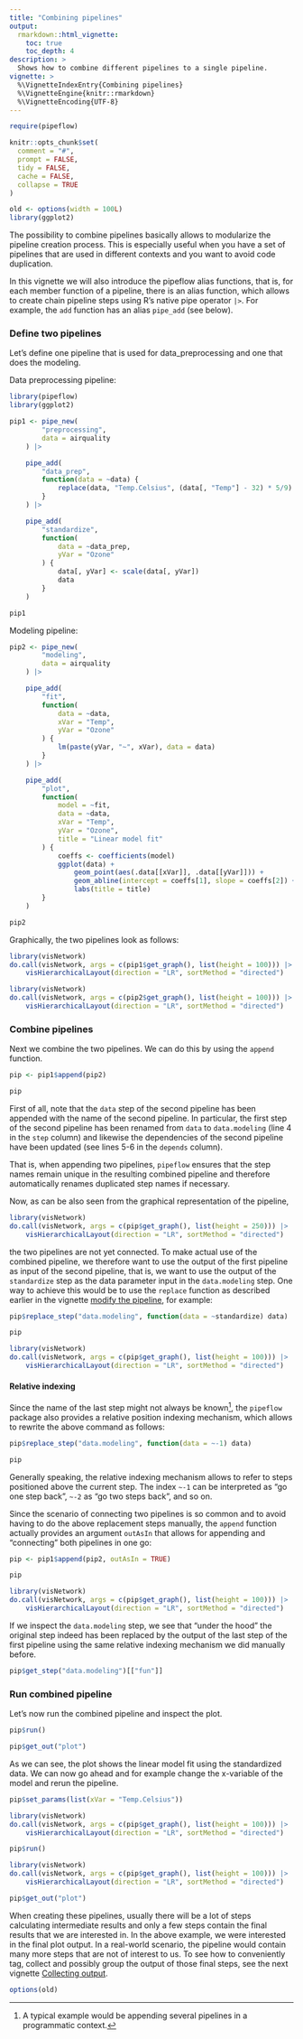 ---
title: "Combining pipelines"
output:
  rmarkdown::html_vignette:
    toc: true
    toc_depth: 4
description: >
  Shows how to combine different pipelines to a single pipeline.
vignette: >
  %\VignetteIndexEntry{Combining pipelines}
  %\VignetteEngine{knitr::rmarkdown}
  %\VignetteEncoding{UTF-8}
---

```{r knitr-setup, include = FALSE}
require(pipeflow)

knitr::opts_chunk$set(
  comment = "#",
  prompt = FALSE,
  tidy = FALSE,
  cache = FALSE,
  collapse = TRUE
)

old <- options(width = 100L)
library(ggplot2)
```

The possibility to combine pipelines basically allows to modularize the pipeline
creation process. This is especially useful when you have a set of pipelines that are
used in different contexts and you want to avoid code duplication.

In this vignette we will also introduce the pipeflow alias functions, that is,
for each member function of a pipeline, there is an alias function, which allows to
create chain pipeline steps using R's native pipe operator `|>`.
For example, the `add` function has an alias `pipe_add` (see below).


### Define two pipelines

Let's define one pipeline that is used for data_preprocessing and one that does the
modeling.

Data preprocessing pipeline:
```{r define-prepocessing-pipeline}
library(pipeflow)
library(ggplot2)

pip1 <- pipe_new(
        "preprocessing",
        data = airquality
    ) |>

    pipe_add(
        "data_prep",
        function(data = ~data) {
            replace(data, "Temp.Celsius", (data[, "Temp"] - 32) * 5/9)
        }
    ) |>

    pipe_add(
        "standardize",
        function(
            data = ~data_prep,
            yVar = "Ozone"
        ) {
            data[, yVar] <- scale(data[, yVar])
            data
        }
    )
```

```{r}
pip1
```

Modeling pipeline:
```{r define-modeling-pipeline}
pip2 <- pipe_new(
        "modeling",
        data = airquality
    ) |>

    pipe_add(
        "fit",
        function(
            data = ~data,
            xVar = "Temp",
            yVar = "Ozone"
        ) {
            lm(paste(yVar, "~", xVar), data = data)
        }
    ) |>

    pipe_add(
        "plot",
        function(
            model = ~fit,
            data = ~data,
            xVar = "Temp",
            yVar = "Ozone",
            title = "Linear model fit"
        ) {
            coeffs <- coefficients(model)
            ggplot(data) +
                geom_point(aes(.data[[xVar]], .data[[yVar]])) +
                geom_abline(intercept = coeffs[1], slope = coeffs[2]) +
                labs(title = title)
        }
    )
```


```{r}
pip2
```

Graphically, the two pipelines look as follows:

```{r, echo = FALSE}
library(visNetwork)
do.call(visNetwork, args = c(pip1$get_graph(), list(height = 100))) |>
    visHierarchicalLayout(direction = "LR", sortMethod = "directed")
```

```{r, echo = FALSE}
library(visNetwork)
do.call(visNetwork, args = c(pip2$get_graph(), list(height = 100))) |>
    visHierarchicalLayout(direction = "LR", sortMethod = "directed")
```

### Combine pipelines

Next we combine the two pipelines. We can do this by using the `append` function.

```{r}
pip <- pip1$append(pip2)

pip
```

First of all, note that the `data` step of the second pipeline
has been appended with the name of the second pipeline. In particular, the first
step of the second pipeline has been renamed from `data` to `data.modeling`
(line 4 in the `step` column) and likewise the dependencies of the second pipeline
have been updated (see lines 5-6 in the `depends` column).

That is, when appending two pipelines, `pipeflow` ensures that the
step names remain unique in the resulting combined pipeline and therefore
automatically renames duplicated step names if necessary.

Now, as can be also seen from the graphical representation of the pipeline,

```{r, echo = FALSE}
library(visNetwork)
do.call(visNetwork, args = c(pip$get_graph(), list(height = 250))) |>
    visHierarchicalLayout(direction = "LR", sortMethod = "directed")
```

the two pipelines are not yet connected. To make actual use of the combined
pipeline, we therefore want to use the output of the first pipeline as input of
the second pipeline, that is, we want to use the output of the
`standardize` step as the data parameter input in the `data.modeling` step.
One way to achieve this would be to use the `replace` function as described earlier
in the vignette [modify the pipeline](v02-modify-pipeline.html), for example:

```{r}
pip$replace_step("data.modeling", function(data = ~standardize) data)

pip
```

```{r, echo = FALSE}
library(visNetwork)
do.call(visNetwork, args = c(pip$get_graph(), list(height = 100))) |>
    visHierarchicalLayout(direction = "LR", sortMethod = "directed")
```

#### Relative indexing

Since the name of the last step might not always be known^[A typical example would
be appending several pipelines in a programmatic context.], the `pipeflow` package
also provides a relative position indexing mechanism, which allows to rewrite the
above command as follows:

```{r}
pip$replace_step("data.modeling", function(data = ~-1) data)

pip
```

Generally speaking, the relative indexing mechanism allows to refer to steps positioned
above the current step. The index `~-1` can be interpreted as "go one step back", `~-2`
as "go two steps back", and so on.

Since the scenario of connecting two pipelines is so common and to avoid having to do
the above replacement steps manually, the `append` function actually provides an
argument `outAsIn` that allows for appending and "connecting" both pipelines in one go:

```{r}
pip <- pip1$append(pip2, outAsIn = TRUE)

pip
```

```{r, echo = FALSE}
library(visNetwork)
do.call(visNetwork, args = c(pip$get_graph(), list(height = 100))) |>
    visHierarchicalLayout(direction = "LR", sortMethod = "directed")
```

If we inspect the `data.modeling` step, we see that "under the hood" the original
step indeed has been replaced by the output of the last step of the first pipeline using
the same relative indexing mechanism we did manually before.

```{r}
pip$get_step("data.modeling")[["fun"]]
```

### Run combined pipeline

Let's now run the combined pipeline and inspect the plot.

```{r}
pip$run()
```

```{r, fig.alt = "model-plot"}
pip$get_out("plot")
```

As we can see, the plot shows the linear model fit using the standardized data.
We can now go ahead and for example change the x-variable of the model and rerun the
pipeline.

```{r}
pip$set_params(list(xVar = "Temp.Celsius"))
```

```{r, echo = FALSE}
library(visNetwork)
do.call(visNetwork, args = c(pip$get_graph(), list(height = 100))) |>
    visHierarchicalLayout(direction = "LR", sortMethod = "directed")
```

```{r}
pip$run()
```

```{r, echo = FALSE}
library(visNetwork)
do.call(visNetwork, args = c(pip$get_graph(), list(height = 100))) |>
    visHierarchicalLayout(direction = "LR", sortMethod = "directed")
```

```{r, fig.alt = "model-plot"}
pip$get_out("plot")
```

When creating these pipelines, usually there will be a lot of steps calculating
intermediate results and only a few steps contain the final results that we are
interested in. In the above example, we were interested in the final plot
output.
In a real-world scenario, the pipeline would contain many more steps that are not
of interest to us.
To see how to conveniently tag, collect and possibly group the output of those
final steps, see the next vignette [Collecting output](v04-collect-output.html).

```{r, include = FALSE}
options(old)
```
